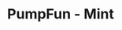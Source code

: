 ---
title: 'PumpFun - Mint'
openapi: '/en/api-reference/openapi-en.json POST /solana/pumpfun/mint'
---